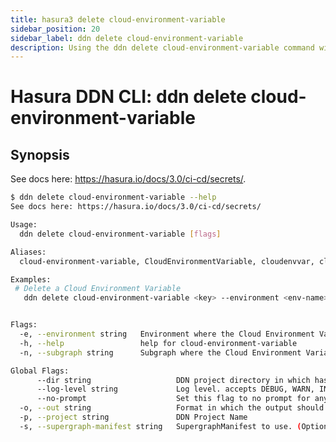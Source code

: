 ```yaml
---
title: hasura3 delete cloud-environment-variable
sidebar_position: 20
sidebar_label: ddn delete cloud-environment-variable
description: Using the ddn delete cloud-environment-variable command with the Hasura CLI
---
```


# Hasura DDN CLI: ddn delete cloud-environment-variable 

## Synopsis
See docs here: https://hasura.io/docs/3.0/ci-cd/secrets/.

```bash
$ ddn delete cloud-environment-variable --help
See docs here: https://hasura.io/docs/3.0/ci-cd/secrets/

Usage:
  ddn delete cloud-environment-variable [flags]

Aliases:
  cloud-environment-variable, CloudEnvironmentVariable, cloudenvvar, cloudenvironmentvariable

Examples:
 # Delete a Cloud Environment Variable
   ddn delete cloud-environment-variable <key> --environment <env-name>


Flags:
  -e, --environment string   Environment where the Cloud Environment Variable can be referenced (required)
  -h, --help                 help for cloud-environment-variable
  -n, --subgraph string      Subgraph where the Cloud Environment Variable can be referenced (required)

Global Flags:
      --dir string                   DDN project directory in which hasura.yaml is present (default ".")
      --log-level string             Log level. accepts DEBUG, WARN, INFO, ERROR, FATAL (default "INFO")
      --no-prompt                    Set this flag to no prompt for anything, the command fails if any input is missing
  -o, --out string                   Format in which the output should be printed, accepts table, json and yaml (default "table")
  -p, --project string               DDN Project Name
  -s, --supergraph-manifest string   SupergraphManifest to use. (Optional. DefaultSupergraphManifest used  if not provided)
```

